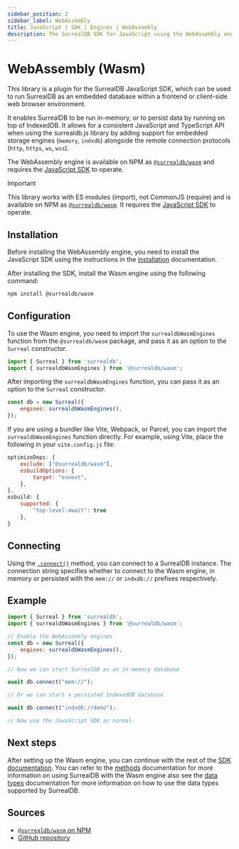 ```yaml
---
sidebar_position: 2
sidebar_label: WebAssembly
title: JavaScript | SDK | Engines | WebAssembly
description: The SurrealDB SDK for JavaScript using the WebAssembly engine.
---
```


# WebAssembly (Wasm)

This library is a plugin for the SurrealDB JavaScript SDK, which can be used to run SurrealDB as an embedded database within a frontend or client-side web browser environment.

It enables SurrealDB to be run in-memory, or to persist data by running on top of IndexedDB. It allows for a consistent JavaScript and TypeScript API when using the surrealdb.js library by adding support for embedded storage engines (`memory`, `indxdb`) alongside the remote connection protocols (`http`, `https`, `ws`, `wss`).

The WebAssembly engine is available on NPM as [`@surrealdb/wasm`](https://npmjs.com/package/@surrealdb/wasm) and requires the [JavaScript SDK](https://npmjs.com/package/surrealdb) to operate.

> [!IMPORTANT]
> This library works with ES modules (import), not CommonJS (require) and is available on NPM as [`@surrealdb/wasm`](https://npmjs.com/package/@surrealdb/wasm). It requires the [JavaScript SDK](https://npmjs.com/package/surrealdb) to operate.

## Installation

Before installing the WebAssembly engine, you need to install the JavaScript SDK using the instructions in the [installation](/docs/sdk/javascript/installation) documentation. 

After installing the SDK, install the Wasm engine using the following command:

```bash title="Install"
npm install @surrealdb/wasm
```

## Configuration

To use the Wasm engine, you need to import the `surrealdbWasmEngines` function from the `@surrealdb/wasm` package, and pass it as an option to the `Surreal` constructor.

```js
import { Surreal } from 'surrealdb';
import { surrealdbWasmEngines } from '@surrealdb/wasm';
```

After importing the `surrealdbWasmEngines` function, you can pass it as an option to the `Surreal` constructor. 

```js
const db = new Surreal({
    engines: surrealdbWasmEngines(),
});
```

If you are using a bundler like Vite, Webpack, or Parcel, you can import the `surrealdbWasmEngines` function directly. For example, using Vite, place the following in your `vite.config.js` file:

```js title="vite.config.js"
optimizeDeps: {
    exclude: ["@surrealdb/wasm"],
    esbuildOptions: {
        target: "esnext",
    },
},
esbuild: {
    supported: {
        "top-level-await": true
    },
}
```

## Connecting 

Using the [`.connect()`](https://surrealdb.com/docs/sdk/javascript/methods/connect) method, you can connect to a SurrealDB instance. The connection string specifies whether to connect to the Wasm engine, in memory or persisted with the `mem://` or `indxdb://` prefixes respectively.

## Example

```js title="index.js"
import { Surreal } from 'surrealdb';
import { surrealdbWasmEngines } from '@surrealdb/wasm';

// Enable the WebAssembly engines
const db = new Surreal({
    engines: surrealdbWasmEngines(),
});

// Now we can start SurrealDB as an in-memory database

await db.connect("mem://");

// Or we can start a persisted IndexedDB database

await db.connect("indxdb://demo");

// Now use the JavaScript SDK as normal.
```

## Next steps

After setting up the Wasm engine, you can continue with the rest of the [SDK documentation](/docs/sdk/javascript/core). You can refer to the [methods](/docs/sdk/javascript/methods) documentation for more information on using SurrealDB with the Wasm engine also see the [data types](/docs/sdk/javascript/data-types) documentation for more information on how to use the data types supported by SurrealDB.

## Sources

- [`@surrealdb/wasm` on NPM](https://npmjs.com/package/@surrealdb/wasm)
- [GitHub repository](https://github.com/surrealdb/surrealdb.wasm)
